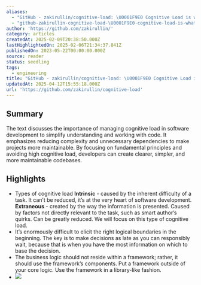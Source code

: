 ```yaml
---
aliases:
  - "GitHub - zakirullin/cognitive-load: \U0001F9E0 Cognitive Load is what matters"
  - "github-zakirullin-cognitive-load-\U0001F9E0-cognitive-load-is-what-matters"
author: 'https://github.com/zakirullin/'
category: articles
createdAt: 2025-02-09T20:38:50.000Z
lastHighlightedOn: 2025-02-06T21:34:37.841Z
publishedOn: 2023-05-22T00:00:00.000Z
source: reader
status: seedling
tags:
  - engineering
title: "GitHub - zakirullin/cognitive-load: \U0001F9E0 Cognitive Load is what matters"
updatedAt: 2025-04-12T15:55:18.000Z
url: 'https://github.com/zakirullin/cognitive-load'
---
```

## Summary

The text discusses the importance of managing cognitive load in software development to simplify understanding and working with code. It emphasizes reducing complexity and unnecessary dependencies to make projects more maintainable. By focusing on fundamental principles and avoiding high cognitive load, developers can create clearer, simpler, and more maintainable codebases.

## Highlights

- Types of cognitive load
  **Intrinsic** - caused by the inherent difficulty of a task. It can’t be reduced, it’s at the very heart of software development.
  **Extraneous** - created by the way the information is presented. Caused by factors not directly relevant to the task, such as smart author’s quirks. Can be greatly reduced. We will focus on this type of cognitive load.
- It’s enormously difficult to elicit the right logical boundaries in the beginning. The key is to make decisions as late as you can responsibly wait, because that is when you have the most information on which to base the decision.
- The business logic should not reside within a framework; rather, it should use the framework’s components. Put a framework outside of your core logic. Use the framework in a library-like fashion.
- ![](https://github.com/zakirullin/cognitive-load/raw/main/img/smartauthorv5.png)
